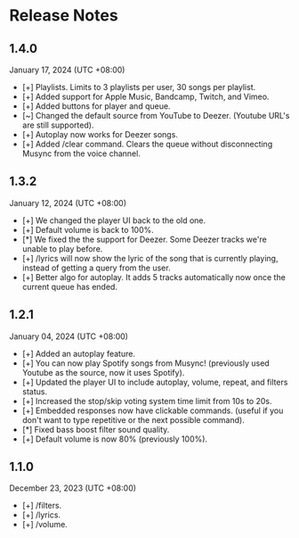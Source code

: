 # Release Notes 

## 1.4.0
January 17, 2024 (UTC +08:00)
- [+] Playlists. Limits to 3 playlists per user, 30 songs per playlist.
- [+] Added support for Apple Music, Bandcamp, Twitch, and Vimeo.
- [+] Added buttons for player and queue.
- [~] Changed the default source from YouTube to Deezer. (Youtube URL's are still supported).
- [+] Autoplay now works for Deezer songs.
- [+] Added /clear command. Clears the queue without disconnecting Musync from the voice channel.

## 1.3.2
January 12, 2024 (UTC +08:00)
- [+] We changed the player UI back to the old one.
- [+] Default volume is back to 100%.
- [*] We fixed the the support for Deezer. Some Deezer tracks we're unable to play before.
- [+] /lyrics will now show the lyric of the song that is currently playing, instead of getting a query from the user.
- [+] Better algo for autoplay. It adds 5 tracks automatically now once the current queue has ended.

## 1.2.1
January 04, 2024 (UTC +08:00)
- [+] Added an autoplay feature.
- [+] You can now play Spotify songs from Musync! (previously used Youtube as the source, now it uses Spotify).
- [+] Updated the player UI to include autoplay, volume, repeat, and filters status.
- [+] Increased the stop/skip voting system time limit from 10s to 20s.
- [+] Embedded responses now have clickable commands. (useful if you don't want to type repetitive or the next possible command).
- [*] Fixed bass boost filter sound quality.
- [+] Default volume is now 80% (previously 100%).

## 1.1.0
December 23, 2023 (UTC +08:00)
- [+] /filters.
- [+] /lyrics.
- [+] /volume.
